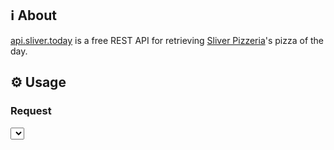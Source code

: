 
## ℹ️ About

[api.sliver.today](http://api.sliver.today) is a free REST API for retrieving [Sliver Pizzeria](https://www.sliverpizzeria.com)'s pizza of the day.

## ⚙️ Usage

### Request

<Select onChange={props.onChange} />

Retrieves a list of pizza menu objects.

<GetCodeBlockString code={props.request} language={"javascript"} />

### Response

<GetCodeBlockString code={props.response} language={"json"} />

### Query Parameters

## `location?: string`

The location of the wanted pizza menu. Defaults to `all`. Supports `telegraph`, `shattuck`, `broadway` as parameters.

## 🤔 FAQ

**Can I use this in my project?**

Yup! Do whatever you want with it! Let me know if you're thinking of making something cool with it! 😎

**Is it open source? Can I contribute?**

Yes! Checkout my spaghetti code on Github and submit issues or bugs. 🤖[API](https://github.com/mrbrianhobo/api.sliver.today) 👨‍💻[Site](https://github.com/mrbrianhobo/sliver.today)

**What else do you want to do with this?** 

I'm thinking about making this into a Slackbot/Discord Bot/Twitter Bot. It would also be pretty cool to index all the past pizzas that Sliver has served. 

**What did you use to make this?**

Backend API: Golang + [Colly](http://go-colly.org) (🚀deployed on [Google Cloud Run](https://cloud.google.com/run))  
Frontend: Typescript + [Next.js](https://nextjs.org) + [MDX](https://mdxjs.com) (🎨styled with [Theme-UI](https://theme-ui.com) + [Emotion](https://emotion.sh))

**Why did you make this?**

IDK. I really like Sliver. And I was bored. Really bored. 😴
